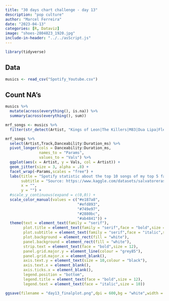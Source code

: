 ```yaml
---
title: "30 days chart challenge - day 13"
description: "pop culture"
author: "Marcel Ferreira"
date: "2023-04-13"
categories: [R, Dataviz]
image: "shoes-2804823_1920.jpg"
include-in-header: "../../asScript.js"
---
```


```r
library(tidyverse)
```

## Data

```r
musics <- read_csv("Spotify_Youtube.csv")
```

## Count NA's

```r
musics %>% 
  mutate(across(everything(), is.na)) %>%
  summary(across(everything(), sum))
```

```r
mrf_songs <- musics %>%
  filter(str_detect(Artist, "Kings of Leon|The Killers|M83|Dua Lipa|Fleetwood Mac"))
```

```r
mrf_songs %>%
  select(Artist,Track,Danceability:Duration_ms) %>%
  pivot_longer(cols = Danceability:Duration_ms,
               names_to = "Params",
               values_to = "Vals") %>%
  ggplot(aes(x = Artist, y = Vals, col = Artist)) +
  geom_jitter(size = 3, alpha = .8) +
  facet_wrap(~Params,scales = "free") +
  labs(title = "Spotify statistic about the top 10 songs of my top 5 favorite artists.",
       subtitle = "Source: https://www.kaggle.com/datasets/salvatorerastelli/spotify-and-youtube",
       x = "",
       y = "") +
  #scale_y_continuous(expand = c(0,0)) +
  scale_color_manual(values = c("#e187a8",
                                "#efd893",
                                "#749e97",
                                "#2880bc",
                                "#ab4841")) +
  theme(text = element_text(family = "serif"),
        plot.title = element_text(family = "serif",face = "bold",size = 18,hjust = .5),
        plot.subtitle = element_text(family = "serif",face = "italic",size = 8),
        plot.background = element_rect(fill = "white"),
        panel.background = element_rect(fill = "white"),
        strip.text = element_text(face = "bold",size = 12),
        panel.grid.major.y = element_line(colour = "grey85"),
        panel.grid.major.x = element_blank(),
        axis.text.y = element_text(size = 10,colour = "black"),
        axis.text.x = element_blank(),
        axis.ticks.x = element_blank(),
        legend.position = "bottom",
        legend.title = element_text(face = "bold",size = 12),
        legend.text = element_text(face = "italic",size = 10))
```

```r
ggsave(filename = "day13_finalplot.png",dpi = 600,bg = "white",width = 10)
```
